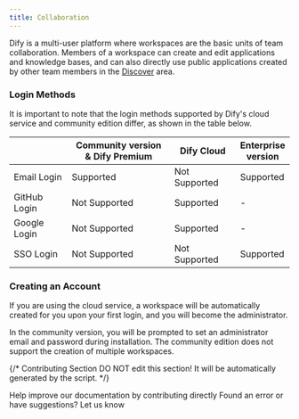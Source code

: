 ```yaml
---
title: Collaboration
---
```



Dify is a multi-user platform where workspaces are the basic units of team collaboration. Members of a workspace can create and edit applications and knowledge bases, and can also directly use public applications created by other team members in the [Discover](https://docs.dify.ai/guides/workspace/app) area.

### Login Methods

It is important to note that the login methods supported by Dify's cloud service and community edition differ, as shown in the table below.

<table><thead><tr><th width="146"></th><th width="299">Community version & Dify Premium</th><th width="141">Dify Cloud</th><th>Enterprise version</th></tr></thead><tbody><tr><td>Email Login</td><td>Supported</td><td>Not Supported</td><td>Supported</td></tr><tr><td>GitHub Login</td><td>Not Supported</td><td>Supported</td><td>-</td></tr><tr><td>Google Login</td><td>Not Supported</td><td>Supported</td><td>-</td></tr><tr><td>SSO Login</td><td>Not Supported</td><td>Not Supported</td><td>Supported</td></tr></tbody></table>

### Creating an Account

If you are using the cloud service, a workspace will be automatically created for you upon your first login, and you will become the administrator.

In the community version, you will be prompted to set an administrator email and password during installation. The community edition does not support the creation of multiple workspaces.

{/*
Contributing Section
DO NOT edit this section!
It will be automatically generated by the script.
*/}

<CardGroup cols="2">
    <Card
        title="Edit this page"
        icon="pen-to-square"
        href="https://github.com/langgenius/dify-docs-mintlify/edit/main/en/guides/workspace/README.mdx"
    >
        Help improve our documentation by contributing directly
    </Card>
    <Card
        title="Report an issue"
        icon="github"
        href="https://github.com/langgenius/dify-docs-mintlify/issues/new?title=Documentation%20Issue%3A%20&body=%23%23%20Issue%20Description%0A%3C%21--%20Please%20briefly%20describe%20the%20issue%20you%20found%20--%3E%0A%0A%23%23%20Page%20Link%0Ahttps%3A%2F%2Fgithub.com%2Flanggenius%2Fdify-docs-mintlify%2Fblob%2Fmain%2Fen/guides/workspace%2FREADME.mdx%0A%0A%23%23%20Suggested%20Changes%0A%3C%21--%20If%20you%20have%20specific%20suggestions%20for%20changes%2C%20please%20describe%20them%20here%20--%3E%0A%0A%3C%21--%20Thank%20you%20for%20helping%20improve%20our%20documentation%21%20--%3E"
    >
        Found an error or have suggestions? Let us know
    </Card>
</CardGroup>
